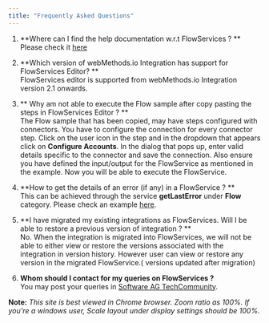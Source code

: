 ```yaml
---
title: "Frequently Asked Questions"
---
```


1. **Where can I find the help documentation w.r.t FlowServices ? ** <br/>
    Please check it [here](https://docs.webmethods.io/integration/developer_guide/flowservices/#co-flowservices)

2. **Which version of webMethods.io Integration has support for FlowServices Editor? ** <br/>
   FlowServices editor is supported from webMethods.io Integration version 2.1 onwards.

3. ** Why am not able to execute the Flow sample after copy pasting the steps in FlowServices Editor ? ** <br/>
    The Flow sample that has been copied, may have steps configured with connectors.
    You have to configure the connection for every connector step.
    Click on the user icon in the step and in the dropdown that appears click on **Configure Accounts**.
    In the dialog that pops up, enter valid details specific to the connector and save the connection.
    Also ensure you have defined the input/output for the FlowService as mentioned in the example.
    Now you will be able to execute the FlowService.

4. **How to get the details of an error (if any) in a FlowService ? ** <br/>
     This can be achieved through the service **getLastError** under **Flow** category. Please check an example [here](/error-handling/1_handle-error).

5. **I have migrated my existing integrations as FlowServices. Will I be able to restore a previous version of integration ? ** <br/>
    No. When the integration is migrated into FlowServices, we will not be able to either view or restore the versions associated with the integration in version history.
    However user can view or restore any version in the migrated FlowService.( versions updated after migration)

6. **Whom should I contact for my queries on FlowServices ?** <br/>
    You may post your queries in [Software AG TechCommunity](https://tech.forums.softwareag.com/tag/Integration-and-ESB).






**Note:** *This site is best viewed in Chrome browser. Zoom ratio as 100%. If you're a windows user, Scale layout under display settings should be 100%.*

